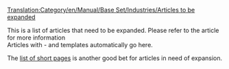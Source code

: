 [[Translation:Category/en/Manual/Base Set/Industries/Articles to be expanded]]

This is a list of articles that need to be expanded. Please refer to the article for more information
<br>
Articles with {{en/S|expand}} - {{en/S|stub}} and {{en/S|incomplete}} templates automatically go here.

The [[Special:Shortpages|list of short pages]] is another good bet for articles in need of expansion.

